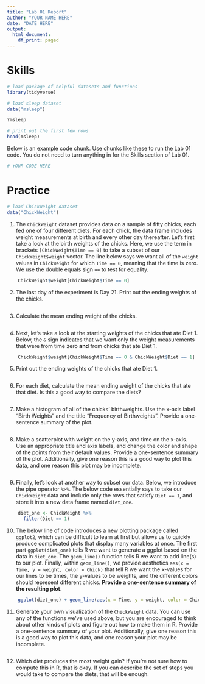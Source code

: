 ```yaml
---
title: "Lab 01 Report"
author: "YOUR NAME HERE"
date: "DATE HERE"
output:
  html_document:
    df_print: paged
---
```


# Skills

```r
# load package of helpful datasets and functions
library(tidyverse)

# load sleep dataset 
data("msleep")

?msleep

# print out the first few rows
head(msleep)
```

Below is an example code chunk. Use chunks like these to run the Lab 01 code. You do not need to turn anything in for the Skills section of Lab 01.

```r
# YOUR CODE HERE
```

# Practice

```r
# load ChickWeight dataset 
data("ChickWeight")
```

1. The ````ChickWeight```` dataset provides data on a sample of fifty chicks, each fed one of four different diets. For each chick, the data frame includes weight measurements at birth and every other day thereafter. Let's first take a look at the birth weights of the chicks. Here, we use the term in brackets ````[ChickWeight$Time == 0]```` to take a subset of our ````ChickWeight$weight```` vector. The line below says we want all of the ````weight```` values in ````ChickWeight```` for which ````Time == 0````, meaning that the time is zero. We use the double equals sign ````==```` to test for equality.

```r
    ChickWeight$weight[ChickWeight$Time == 0]
```


2. The last day of the experiment is Day 21. Print out the ending weights of the chicks.
```r

```

3. Calculate the mean ending weight of the chicks.
```r

```

4. Next, let's take a look at the starting weights of the chicks that ate Diet 1. Below, the ````&```` sign indicates that we want only the weight measurements that were from time zero **and** from chicks that ate Diet 1.
```r
    ChickWeight$weight[ChickWeight$Time == 0 & ChickWeight$Diet == 1]
```

5. Print out the ending weights of the chicks that ate Diet 1.
```r

```

6. For each diet, calculate the mean ending weight of the chicks that ate that diet. Is this a good way to compare the diets?
```r

```

7. Make a histogram of all of the chicks' birthweights. Use the x-axis label "Birth Weights" and the title "Frequency of Birthweights". Provide a one-sentence summary of the plot.
```r

```

8. Make a scatterplot with weight on the y-axis, and time on the x-axis. Use an appropriate title and axis labels, and change the color and shape of the points from their default values. Provide a one-sentence summary of the plot. Additionally, give one reason this is a good way to plot this data, and one reason this plot may be incomplete.
```r

```

9. Finally, let's look at another way to subset our data. Below, we introduce the pipe operator ```%>%```. The below code essentially says to take our ````ChickWeight```` data and include only the rows that satisfy ```Diet == 1```, and store it into a new data frame named ````diet_one````.

```r
    diet_one <- ChickWeight %>%
      filter(Diet == 1)
```

10. The below line of code introduces a new plotting package called ````ggplot2````, which can be difficult to learn at first but allows us to quickly produce complicated plots that display many variables at once. The first part ```ggplot(diet_one)``` tells R we want to generate a ggplot based on the data in ````diet_one````. The ````geom_line()```` function tells R we want to add line(s) to our plot. Finally, within ````geom_line()````, we provide aesthetics ````aes(x = Time, y = weight, color = Chick)```` that tell R we want the x-values for our lines to be times, the y-values to be weights, and the different colors should represent different chicks. **Provide a one-sentence summary of the resulting plot.**

```r
    ggplot(diet_one) + geom_line(aes(x = Time, y = weight, color = Chick))
```

11. Generate your own visualization of the ```ChickWeight``` data. You can use any of the functions we've used above, but you are encouraged to think about other kinds of plots and figure out how to make them in R. Provide a one-sentence summary of your plot. Additionally, give one reason this is a good way to plot this data, and one reason your plot may be incomplete.
```r

```

12. Which diet produces the most weight gain? If you're not sure how to compute this in R, that is okay. If you can describe the set of steps you would take to compare the diets, that will be enough.
